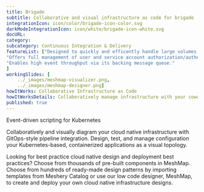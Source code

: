 ---title: Brigade  subtitle: Collaborative and visual infrastructure as code for brigadeintegrationIcon: icon/color/brigade-icon-color.svgdarkModeIntegrationIcon: icon/white/brigade-icon-white.svgdocURL: category: subcategory: Continuous Integration & DeliveryfeatureList: ["Designed to quickly and efficently handle large volumes of events.","Offers full management of user and service account authorization/authentication.","Enables high event throughput via its backing message queue."]workingSlides: [    ../_images/meshmap-visualizer.png,    ../_images/meshmap-designer.png]howItWorks: Collaborative Infrastructure as CodehowItWorksDetails: Collaboratively manage infrastructure with your coworkers synchronously sharing the same designs.published: true---<p>    Event-driven scripting for Kubernetes</p><p>    Collaboratively and visually diagram your cloud native infrastructure with GitOps-style pipeline integration. Design, test, and manage configuration your Kubernetes-based, containerized applications as a visual topology.</p><p>    Looking for best practice cloud native design and deployment best practices? Choose from thousands of pre-built components in MeshMap. Choose from hundreds of ready-made design patterns by importing templates from Meshery Catalog or use our low code designer, MeshMap, to create and deploy your own cloud native infrastructure designs.</p>